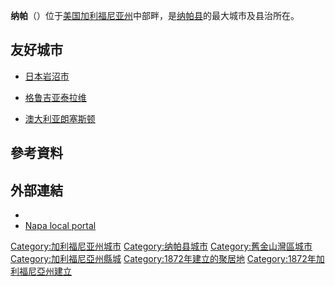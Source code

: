 {{Unreferenced|time=2021-11-08T13:42:38+00:00}}
{{noteTA
|T=zh-tw:納帕;zh-cn:纳帕;zh-hk:那柏;zh-mo:那柏;
|1=zh-hans:县;zh-hk:縣;zh-tw:郡;
|2=zh-tw:納帕;zh-cn:纳帕;zh-hk:那柏;zh-mo:那柏
}}

{{Infobox settlement
|official_name            = 納帕市
|settlement_type          = [[城市|城市]]
|image_skyline            = Napa River floodwall USACE.JPG
|imagesize                =250px
|image_caption            = 
|image_seal               =
|image_map                = Napa County California Incorporated and Unincorporated areas Napa Highlighted.svg
|mapsize                  = 250x200px
|map_caption              = 
|image_map1               =
|mapsize1                 =
|map_caption1             =
|subdivision_type         = [[國家|國家]]
|subdivision_name         = 美國
|subdivision_type1        = [[美國行政區劃|州]]
|subdivision_name1        = [[加利福尼亞州|加利福尼亞州]]
|subdivision_type2        = [[加利福尼亞州行政區劃|縣]]
|subdivision_name2        = [[納帕縣|納帕]]
|government_type          =
|leader_title             = [[市長|市長]]
|leader_name              = Jill Techel<ref name=mayor>{{Cite web|url=http://www.cityofnapa.org/index.php?option=com_content&view=article&id=12&Itemid=35|title=City Council|accessdate=August 25, 2014|publisher=City of Napa|deadurl=yes|archiveurl=https://web.archive.org/web/20141106212152/http://www.cityofnapa.org/index.php?option=com_content&view=article&id=12&Itemid=35|archivedate=2014年11月6日}}</ref>
|established_title = [[Municipal_corporation|Incorporated]]
|established_date = 1872年3月23日<ref>{{Cite web
 |url         = http://www.calafco.org/docs/Cities_by_incorp_date.doc
 |title       = California Cities by Incorporation Date
 |format      = Word
 |publisher   = California Association of [[Local_Agency_Formation_Commission|Local Agency Formation Commission]]s
 |accessdate  = August 25, 2014
 |deadurl     = yes
 |archiveurl  = https://web.archive.org/web/20130221091414/http://www.calafco.org/docs/Cities_by_incorp_date.doc
 |archivedate = 2013年2月21日
}}</ref>

<!-- Area------------------>
|area_magnitude           =
| unit_pref               =US
| area_footnotes          = <ref>{{Cite web |url=http://www.census.gov/geo/www/gazetteer/files/Gaz_places_national.txt |title=U.S. Census |access-date=2014-08-28 |archive-url=https://www.webcitation.org/699nOulzi?url=http://www.census.gov/geo/www/gazetteer/files/Gaz_places_national.txt |archive-date=2012-07-14 |dead-url=yes }}</ref>
| area_total_sq_mi        = 18.147
| area_land_sq_mi         = 17.839
| area_water_sq_mi        = 0.308
| area_total_km2          = 47.000
| area_land_km2           = 46.203
| area_water_km2          = 0.797
| area_water_percent      = 1.69
| area_note               =
|elevation_ft             = 20
|elevation_footnotes      = <ref>{{Cite GNIS|277561|Napa}}</ref>
|population_as_of         = [[2010_United_States_Census|2010]]
|population_footnotes     = <ref name="2010 Census (City)">{{cite web|title=2010 Census Redistricting Data (Public Law 94-171) Summary File|url=http://factfinder2.census.gov/faces/tableservices/jsf/pages/productview.xhtml?pid=DEC_10_PL_GCTPL2.ST13&prodType=table|work=American FactFinder|publisher=[[United_States_Census_Bureau|United States Census Bureau]]|accessdate=23 May 2012}}</ref>
|population_total         = 76915
|population_metro         =
|population_density_km2   = 1697.9
|population_density_sq_mi = 4345.5
|timezone                 = [[Pacific_Time_Zone|Pacific (PST)]]
|utc_offset               = -8
|coordinates_footnotes=<ref name="GR1">{{cite web|url=http://www.census.gov/geo/www/gazetteer/gazette.html|publisher=[[United_States_Census_Bureau|United States Census Bureau]]|accessdate=2011-04-23|date=2011-02-12|title=US Gazetteer files: 2010, 2000, and 1990|archive-url=https://web.archive.org/web/20110102044750/http://www.census.gov/geo/www/gazetteer/gazette.html|archive-date=2011-01-02|dead-url=yes}}</ref>
|timezone_DST             = PDT
|utc_offset_DST           = -7
|postal_code_type         = [[ZIP_code|ZIP code]]s
|postal_code              = 94558, 94559, 94581
|area_code                = [[Area_code_707|707]]
|blank_name               = [[Federal_Information_Processing_Standard|FIPS code]]
|blank_info               = 06-50258
|blank1_name              = [[Geographic_Names_Information_System|GNIS]] feature ID
|blank1_info              = {{GNIS 4|277561}}
|footnotes                =
|website                  = {{URL|www.cityofnapa.org}}
}}
'''纳帕'''（{{lang-en|Napa}}）位于[[美国|美国]][[加利福尼亚州|加利福尼亚州]]中部{{link-en|纳帕河|Napa River}}畔，是[[纳帕县_(加利福尼亚州)|纳帕县]]的最大城市及县治所在。

== 友好城市 ==
* {{flagicon|Japan}}[[日本|日本]][[岩沼市|岩沼市]]
* {{flagicon|Georgia}}[[格鲁吉亚|格鲁吉亚]][[泰拉维|泰拉维]]
* {{flagicon|Australia}}[[澳大利亚|澳大利亚]][[朗塞斯顿_(塔斯马尼亚州)|朗塞斯顿]]

== 參考資料 ==
{{Reflist|30em}}

==外部連結==
{{Commonscat|Napa, California|纳帕 (加利福尼亚州)}}
{{Wikivoyage|Napa}}
* {{dmoz|Regional/North_America/United_States/California/Localities/N/Napa}}
* [http://napa.fewblocks.com Napa local portal]
{{California}}

{{納帕縣 (加利福尼亞州)}}
{{Authority control}}

{{DEFAULTSORT:Napa, California}}
[[Category:加利福尼亚州城市|Category:加利福尼亚州城市]]
[[Category:纳帕县城市|Category:纳帕县城市]]
[[Category:舊金山灣區城市|Category:舊金山灣區城市]]
[[Category:加利福尼亞州縣城|Category:加利福尼亞州縣城]]
[[Category:1872年建立的聚居地|Category:1872年建立的聚居地]]
[[Category:1872年加利福尼亞州建立|Category:1872年加利福尼亞州建立]]